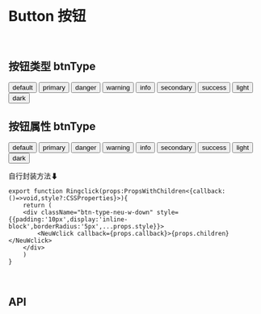 
<Meta title='组件 |Button ' component={Button} />

<br/>

# Button 按钮
<br/>


## 按钮类型 btnType


<Preview >
  <Story name='按钮类型'>
   <div>
      <Button btnType='default' >default</Button>
      <Button btnType='primary'>primary</Button>
      <Button btnType='danger'>danger</Button>
      <Button btnType='warning'>warning</Button>
      <Button btnType='info'>info</Button>
      <Button btnType='secondary'>secondary</Button>
      <Button btnType='success'>success</Button>
      <Button btnType='light'>light</Button>
      <Button btnType='dark'>dark</Button>
   </div>
  </Story>
</Preview>


## 按钮属性 btnType


<Preview >
  <Story name='按钮属性'>
   <div>
      <Button btnType='default' >default</Button>
      <Button btnType='primary'>primary</Button>
      <Button btnType='danger'>danger</Button>
      <Button btnType='warning'>warning</Button>
      <Button btnType='info'>info</Button>
      <Button btnType='secondary'>secondary</Button>
      <Button btnType='success'>success</Button>
      <Button btnType='light'>light</Button>
      <Button btnType='dark'>dark</Button>
   </div>
  </Story>
</Preview>


自行封装方法⬇

```tsx
export function Ringclick(props:PropsWithChildren<{callback:()=>void,style?:CSSProperties}>){
    return (
    <div className="btn-type-neu-w-down" style={{padding:'10px',display:'inline-block',borderRadius:'5px',...props.style}}>
        <NeuWclick callback={props.callback}>{props.children}</NeuWclick>
    </div>
    )
}
```


<br/>

## API

<Story name='API' />

<Props of={Button} />

